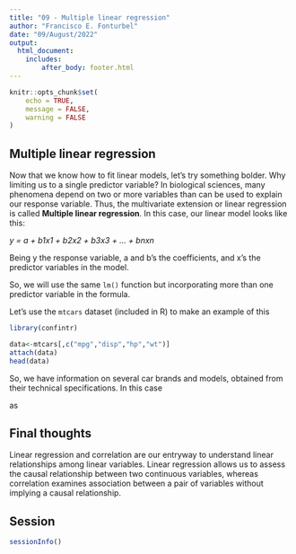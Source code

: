 ```yaml
---
title: "09 - Multiple linear regression"
author: "Francisco E. Fonturbel"
date: "09/August/2022"
output: 
  html_document:
    includes:
        after_body: footer.html
---
```


```r
knitr::opts_chunk$set(
	echo = TRUE,
	message = FALSE,
	warning = FALSE
)
```

## Multiple linear regression

Now that we know how to fit linear models, let's try something bolder. Why limiting us to a single predictor variable? In biological sciences, many phenomena depend on two or more variables than can be used to explain our response variable. Thus, the multivariate extension or linear regression is called **Multiple linear regression**. In this case, our linear model looks like this:

_y = a + b1x1 + b2x2 + b3x3 + ... + bnxn_

Being y the response variable, a and b's the coefficients, and x's the predictor variables in the model.

So, we will use the same `lm()` function but incorporating more than one predictor variable in the formula.

Let's use the `mtcars` dataset (included in R) to make an example of this

```r
library(confintr)

data<-mtcars[,c("mpg","disp","hp","wt")]
attach(data)
head(data)
```

So, we have information on several car brands and models, obtained from their technical specifications. In this case

as

## Final thoughts

Linear regression and correlation are our entryway to understand linear relationships among linear variables. Linear regression allows us to assess the causal relationship between two continuous variables, whereas correlation examines association between a pair of variables without implying a causal relationship.


## Session

```r
sessionInfo()
```